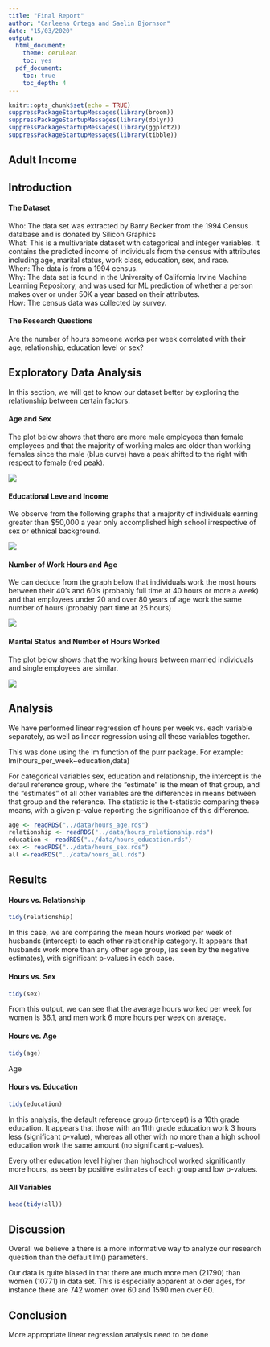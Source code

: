 ```yaml
---
title: "Final Report"
author: "Carleena Ortega and Saelin Bjornson"
date: "15/03/2020"
output:
  html_document:
    theme: cerulean
    toc: yes
  pdf_document: 
    toc: true
    toc_depth: 4
---
```


```r
knitr::opts_chunk$set(echo = TRUE)
suppressPackageStartupMessages(library(broom))
suppressPackageStartupMessages(library(dplyr))
suppressPackageStartupMessages(library(ggplot2))
suppressPackageStartupMessages(library(tibble))
```

## Adult Income

## Introduction

#### The Dataset
Who: The data set was extracted by Barry Becker from the 1994 Census database and is donated by Silicon Graphics \
What: This is a multivariate dataset with categorical and integer variables. It contains the predicted income of individuals from the census with attributes including age, marital status, work class, education, sex, and race. \
When: The data is from a 1994 census. \
Why: The data set is found in the University of California Irvine Machine Learning Repository, and was used for ML prediction of whether a person makes over or under 50K a year based on their attributes. \
How: The census data was collected by survey. 

#### The Research Questions 
Are the number of hours someone works per week correlated with their age, relationship, education level or sex?

## Exploratory Data Analysis
In this section, we will get to know our dataset better by exploring the relationship between certain factors.

#### Age and Sex

The plot below shows that there are more male employees than female employees and that the majority of working males are older than working females since the male (blue curve) have a peak shifted to the right with respect to female (red peak).

![](../images/Plot_1_Distribution_of_Age_by_Sex.png)

#### Educational Leve and Income

We observe from the following graphs that a majority of individuals earning greater than $50,000 a year only accomplished high school irrespective of sex or ethnical background.

![](../images/Plot_2_Education_Level_of_50K_or_more_Earners.png)
  
#### Number of Work Hours and Age

We can deduce from the graph below that individuals work the most hours between their 40's and 60's (probably full time at 40 hours or more a week) and that employees under 20 and over 80 years of age work the same number of hours (probably part time at 25 hours)

![](../images/Plot_3_Hours_worked_per_week_by_age.png)

#### Marital Status and Number of Hours Worked

The plot below shows that the working hours between married individuals and single employees are similar.

![](../images/Plot_4_Marital_Status_and_Work_Hours.png)

## Analysis
We have performed linear regression of hours per week vs. each variable separately, as well as linear regression using all these variables together. 

This was done using the lm function of the purr package. For example: lm(hours_per_week~education,data) 

For categorical variables sex, education and relationship, the intercept is the defaul reference group, where the "estimate" is the mean of that group, and the "estimates" of all other variables are the differences in means between that group and the reference. The statistic is the t-statistic comparing these means, with a given p-value reporting the significance of this difference. 


```r
age <- readRDS("../data/hours_age.rds")
relationship <- readRDS("../data/hours_relationship.rds")
education <- readRDS("../data/hours_education.rds")
sex <- readRDS("../data/hours_sex.rds")
all <-readRDS("../data/hours_all.rds")
```

## Results

#### Hours vs. Relationship

```r
tidy(relationship)
```
In this case, we are comparing the mean hours worked per week of husbands (intercept) to each other relationship category. It appears that husbands work more than any other age group, (as seen by the negative estimates), with significant p-values in each case. 

#### Hours vs. Sex
```r
tidy(sex)
```
From this output, we can see that the average hours worked per week for women is 36.1, and men work 6 more hours per week on average. 


#### Hours vs. Age
```r
tidy(age)
```
Age 

#### Hours vs. Education
```r
tidy(education)
```
In this analysis, the default reference group (intercept) is a 10th grade education. It appears that those with an 11th grade education work 3 hours less (significant p-value), whereas all other with no more than a high school education work the same amount (no significant p-values). 

Every other education level higher than highschool worked significantly more hours, as seen by positive estimates of each group and low p-values. 


#### All Variables 
```r
head(tidy(all))
```


## Discussion
Overall we believe a there is a more informative way to analyze our research question than the default lm() parameters. 

Our data is quite biased in that there are much more men (21790) than women (10771) in data set. This is especially apparent at older ages, for instance there are 742 women over 60 and 1590 men over 60. 

## Conclusion

More appropriate linear regression analysis need to be done
